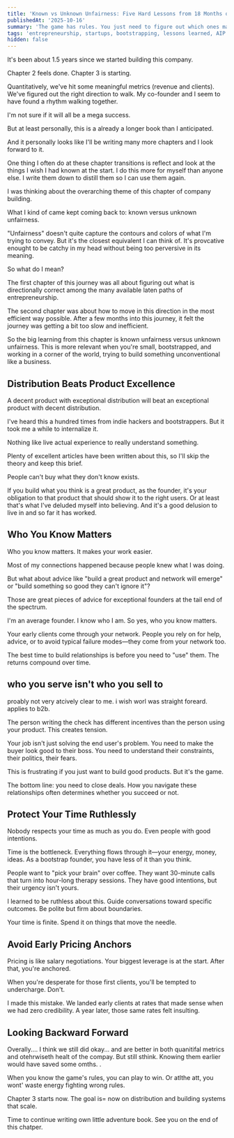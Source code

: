 ```yaml
---
title: 'Known vs Unknown Unfairness: Five Hard Lessons from 18 Months of Bootstrapping'
publishedAt: '2025-10-16'
summary: 'The game has rules. You just need to figure out which ones matter. Five lessons I wish I knew when starting AIP.'
tags: 'entrepreneurship, startups, bootstrapping, lessons learned, AIP'
hidden: false
---
```



It's been about 1.5 years since we started building this company.

Chapter 2 feels done. Chapter 3 is starting.

Quantitatively, we've hit some meaningful metrics (revenue and clients). We've figured out the right direction to walk. My co-founder and I seem to have found a rhythm walking together.

I'm not sure if it will all be a mega success.

But at least personally, this is a already a longer book than I anticipated.

And it personally looks like I'll be writing many more chapters and I look forward to it.

One thing I often do at these chapter transitions is reflect and look at the things I wish I had known at the start. I do this more for myself than anyone else. I write them down to distill them so I can use them again.

I was thinking about the overarching theme of this chapter of company building.

What I kind of came kept coming back to: known versus unknown unfairness.

"Unfairness" doesn't quite capture the contours and colors of what I'm trying to convey. But it's the closest equivalent I can think of. It's provcative enought to be catchy in my head without being too perversive in its meaning.

So what do I mean?

The first chapter of this journey was all about figuring out what is directionally correct among the many available laten paths of entrepreneurship.

The second chapter was about how to move in this direction in the most efficient way possible. After a few months into this journey, it felt the journey was getting a bit too slow and inefficient.

So the big learning from this chapter is known unfairness versus unknown unfairness. This is more relevant when you're small, bootstrapped, and working in a corner of the world, trying to build something unconventional like a business.


## Distribution Beats Product Excellence

A decent product with exceptional distribution will beat an exceptional product with decent distribution.

I've heard this a hundred times from indie hackers and bootstrappers. But it took me a while to internalize it.

Nothing like live actual experience to really understand something.

Plenty of excellent articles have been written about this, so I'll skip the theory and keep this brief.

People can't buy what they don't know exists.

If you build what you think is a great product, as the founder, it's your obligation to that product that should show it to the right users. Or at least that's what I've deluded myself into believing. And it's a good delusion to live in and so far it has worked.



## Who You Know Matters

Who you know matters. It makes your work easier.

Most of my connections happened because people knew what I was doing.

But what about advice like "build a great product and network will emerge" or "build something so good they can't ignore it"?

Those are great pieces of advice for exceptional founders at the tail end of the spectrum.

I'm an average founder. I know who I am. So yes, who you know matters.

Your early clients come through your network. People you rely on for help, advice, or to avoid typical failure modes—they come from your network too.

The best time to build relationships is before you need to "use" them. The returns compound over time.

## who you serve isn't who you sell to

proably not very atcively clear to me. i wish worl was straight foreard. applies to b2b.

The person writing the check has different incentives than the person using your product. This creates tension.

Your job isn't just solving the end user's problem. You need to make the buyer look good to their boss. You need to understand their constraints, their politics, their fears.

This is frustrating if you just want to build good products. But it's the game.

The bottom line: you need to close deals. How you navigate these relationships often determines whether you succeed or not.

## Protect Your Time Ruthlessly

Nobody respects your time as much as you do. Even people with good intentions.

Time is the bottleneck. Everything flows through it—your energy, money, ideas. As a bootstrap founder, you have less of it than you think.

People want to "pick your brain" over coffee. They want 30-minute calls that turn into hour-long therapy sessions. They have good intentions, but their urgency isn't yours.

I learned to be ruthless about this. Guide conversations toward specific outcomes. Be polite but firm about boundaries.

Your time is finite. Spend it on things that move the needle.

## Avoid Early Pricing Anchors

Pricing is like salary negotiations. Your biggest leverage is at the start. After that, you're anchored.

When you're desperate for those first clients, you'll be tempted to undercharge. Don't.

I made this mistake. We landed early clients at rates that made sense when we had zero credibility. A year later, those same rates felt insulting.

## Looking Backward Forward

Overally.... I think we still did okay... and are better in both quanitifal metrics and otehrwiseth healt of the compay. But still sthink. Knowing them earlier would have saved some omths. .

 When you know the game's rules, you can play to win. Or atlthe att, you wont' waste energy fighting wrong rules.

Chapter 3 starts now. The goal is= now on  distribution and building systems that scale.

Time to continue writing own little adventure book. See you on the end of this chatper.
